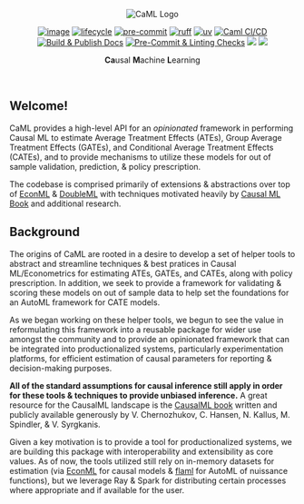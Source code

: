 <center>
<img src="assets/main_logo.svg" align="center" alt="CaML Logo" style="height: auto; width: auto; max-width: 400px;"/>

[![image](https://img.shields.io/pypi/v/caml.svg)](https://pypi.python.org/pypi/caml)
[![lifecycle](https://img.shields.io/badge/Lifecycle-Experimental-blue?style=flat)](https://img.shields.io/badge/Lifecycle-Experimental-blue?style=flat)
[![pre-commit](https://img.shields.io/badge/pre--commit-enabled-brightgreen?logo=pre-commit&logoColor=white)](https://github.com/pre-commit/pre-commit)
[![ruff](https://img.shields.io/endpoint?url=https://raw.githubusercontent.com/astral-sh/ruff/main/assets/badge/v2.json)](https://github.com/astral-sh/ruff)
[![uv](https://img.shields.io/endpoint?url=https://raw.githubusercontent.com/astral-sh/uv/main/assets/badge/v0.json)](https://github.com/astral-sh/uv)
[![Caml CI/CD](https://github.com/jakepenzak/caml/actions/workflows/ci.yml/badge.svg?branch=main)](https://github.com/jakepenzak/caml/actions/workflows/ci.yml)
[![Build & Publish Docs](https://github.com/jakepenzak/caml/actions/workflows/docs.yml/badge.svg)](https://github.com/jakepenzak/caml/actions/workflows/docs.yml)
[![Pre-Commit & Linting Checks](https://github.com/jakepenzak/caml/actions/workflows/lint.yml/badge.svg?branch=main)](https://github.com/jakepenzak/caml/actions/workflows/lint.yml)
<a href="https://app.codacy.com/gh/jakepenzak/caml/dashboard?utm_source=gh&utm_medium=referral&utm_content=&utm_campaign=Badge_grade"><img src="https://app.codacy.com/project/badge/Grade/cd6cc54c704e4a7aafe20f851bc39236"/></a>
<a href="https://app.codacy.com/gh/jakepenzak/caml/dashboard?utm_source=gh&utm_medium=referral&utm_content=&utm_campaign=Badge_coverage"><img src="https://app.codacy.com/project/badge/Coverage/cd6cc54c704e4a7aafe20f851bc39236"/></a>

**Ca**usal **M**achine **L**earning

</center>

<br>

## Welcome!

CaML provides a high-level API for an _opinionated_ framework in performing Causal ML to estimate Average Treatment Effects (ATEs),
Group Average Treatment Effects (GATEs), and Conditional Average Treatment Effects (CATEs), and to provide mechanisms to utilize these
models for out of sample validation, prediction, & policy prescription.

The codebase is comprised primarily of extensions & abstractions over top of [EconML](https://github.com/py-why/EconML)
& [DoubleML](https://docs.doubleml.org/stable/api/generated/doubleml.datasets.make_confounded_irm_data.html#doubleml.datasets.make_confounded_irm_data)
with techniques motivated heavily by [Causal ML Book](https://causalml-book.org/) and additional research.

## Background

The origins of CaML are rooted in a desire to develop a set of helper tools to abstract and streamline techniques
& best pratices in Causal ML/Econometrics for estimating ATEs, GATEs, and CATEs, along with policy prescription. In
addition, we seek to provide a framework for validating & scoring these models on out of sample data to help
set the foundations for an AutoML framework for CATE models.

As we began working on these helper tools, we begun to see the value in reformulating this framework into a reusable
package for wider use amongst the community and to provide an opinionated framework that can be integrated into productionalized
systems, particularly experimentation platforms, for efficient estimation of causal parameters for reporting & decision-making
purposes.

**All of the standard assumptions for causal inference still apply in order for these tools & techniques to provide
unbiased inference.** A great resource for the CausalML landscape is the [CausalML book](https://www.causalml-book.org/) written and
publicly available generously by V. Chernozhukov, C. Hansen, N. Kallus, M. Spindler, & V. Syrgkanis.

Given a key motivation is to provide a tool for productionalized systems, we are building this package with interoperability
and extensibility as core values. As of now, the tools utilized still rely on in-memory datasets for estimation (via [EconML](https://github.com/py-why/EconML)
for causal models & [flaml](https://microsoft.github.io/FLAML/) for AutoML of nuissance functions), but we leverage Ray & Spark for distributing
certain processes where appropriate and if available for the user.
